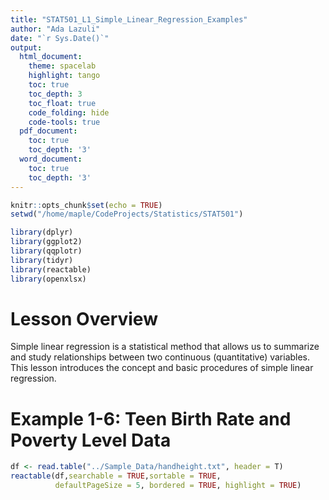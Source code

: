 ```yaml
---
title: "STAT501_L1_Simple_Linear_Regression_Examples"
author: "Ada Lazuli"
date: "`r Sys.Date()`"
output:
  html_document:
    theme: spacelab
    highlight: tango
    toc: true
    toc_depth: 3
    toc_float: true
    code_folding: hide
    code-tools: true
  pdf_document:
    toc: true
    toc_depth: '3'
  word_document:
    toc: true
    toc_depth: '3'
---
```



```r
knitr::opts_chunk$set(echo = TRUE)
setwd("/home/maple/CodeProjects/Statistics/STAT501")
```

```r
library(dplyr)
library(ggplot2)
library(qqplotr)
library(tidyr)
library(reactable)
library(openxlsx)
```

# Lesson Overview
Simple linear regression is a statistical method that allows us to summarize and study relationships between two continuous (quantitative) variables. This lesson introduces the concept and basic procedures of simple linear regression.

# Example 1-6: Teen Birth Rate and Poverty Level Data

```r
df <- read.table("../Sample_Data/handheight.txt", header = T)
reactable(df,searchable = TRUE,sortable = TRUE,
          defaultPageSize = 5, bordered = TRUE, highlight = TRUE)
```
